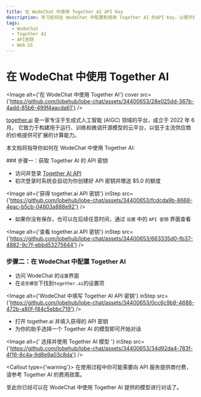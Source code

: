 ```yaml
---
title: 在 WodeChat 中使用 Together AI API Key
description: 学习如何在 WodeChat 中配置和使用 Together AI 的API Key，以便开始对话和交互。
tags:
  - WodeChat
  - Together AI
  - API密钥
  - Web UI
---
```


# 在 WodeChat 中使用 Together AI

<Image alt={'在 WodeChat 中使用 Together AI'} cover src={'https://github.com/lobehub/lobe-chat/assets/34400653/28e025dd-367b-4add-85b6-499f4aacda61'} />

[together.ai](https://www.together.ai/) 是一家专注于生成式人工智能 (AIGC) 领域的平台，成立于 2022 年 6 月。 它致力于构建用于运行、训练和微调开源模型的云平台，以低于主流供应商的价格提供可扩展的计算能力。

本文档将指导你如何在 WodeChat 中使用 Together AI:

<Steps>
  ### 步骤一：获取 Together AI 的 API 密钥

  - 访问并登录 [Together AI API](https://api.together.ai/)
  - 初次登录时系统会自动为你创建好 API 密钥并赠送 $5.0 的额度

  <Image alt={'获得 together.ai API 密钥'} inStep src={'https://github.com/lobehub/lobe-chat/assets/34400653/fcdcda9b-8668-4eac-b5cb-04803a888e92'} />

  - 如果你没有保存，也可以在后续任意时间，通过 `设置` 中的 `API 密钥` 界面查看

  <Image alt={'查看 together.ai API 密钥'} inStep src={'https://github.com/lobehub/lobe-chat/assets/34400653/663335d0-fb37-4882-9c7f-ebbd53275644'} />

  ### 步骤二：在 WodeChat 中配置 Together AI

  - 访问 WodeChat 的`设置`界面
  - 在`语言模型`下找到`together.ai`的设置项

  <Image alt={'WodeChat 中填写 Together AI API 密钥'} inStep src={'https://github.com/lobehub/lobe-chat/assets/34400653/0cc6c9b8-4688-472b-a80f-f84c5ebbc719'} />

  - 打开 together.ai 并填入获得的 API 密钥
  - 为你的助手选择一个 Together AI 的模型即可开始对话

  <Image alt={' 选择并使用 Together AI 模型 '} inStep src={'https://github.com/lobehub/lobe-chat/assets/34400653/34d92da4-783f-4f16-8c4a-9d8e9a03c8da'} />

  <Callout type={'warning'}>
    在使用过程中你可能需要向 API 服务提供商付费，请参考 Together AI 的费用政策。
  </Callout>
</Steps>

至此你已经可以在 WodeChat 中使用 Together AI 提供的模型进行对话了。

